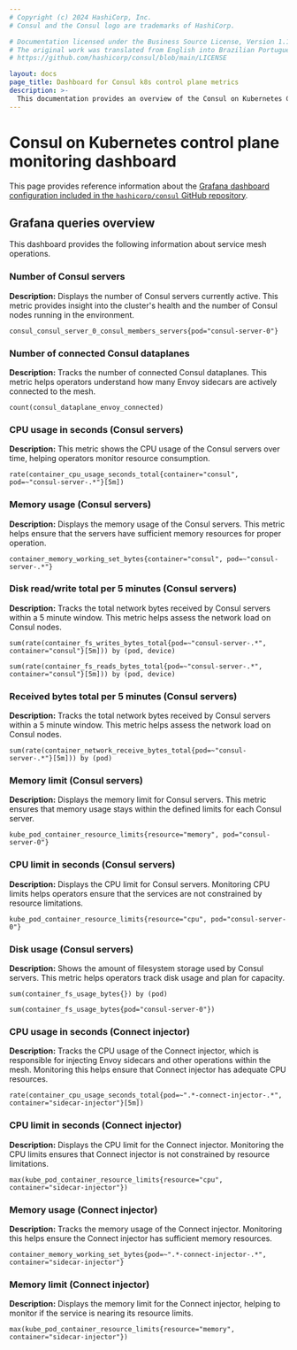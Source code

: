 ```yaml
---
# Copyright (c) 2024 HashiCorp, Inc.
# Consul and the Consul logo are trademarks of HashiCorp.

# Documentation licensed under the Business Source License, Version 1.1.
# The original work was translated from English into Brazilian Portuguese.
# https://github.com/hashicorp/consul/blob/main/LICENSE

layout: docs
page_title: Dashboard for Consul k8s control plane metrics
description: >-
  This documentation provides an overview of the Consul on Kubernetes Grafana Dashboard. Learn about the metrics it displays and the queries that produce the metrics.
---
```


# Consul on Kubernetes control plane monitoring dashboard

This page provides reference information about the [Grafana dashboard configuration included in the `hashicorp/consul` GitHub repository](https://github.com/hashicorp/consul/blob/main/grafana/consul-k8s-control-plane-monitoring.json).

## Grafana queries overview

This dashboard provides the following information about service mesh operations.

### Number of Consul servers

**Description:** Displays the number of Consul servers currently active. This metric provides insight into the cluster's health and the number of Consul nodes running in the environment.

```promql
consul_consul_server_0_consul_members_servers{pod="consul-server-0"}
```

### Number of connected Consul dataplanes

**Description:** Tracks the number of connected Consul dataplanes. This metric helps operators understand how many Envoy sidecars are actively connected to the mesh.

```promql
count(consul_dataplane_envoy_connected)
```

### CPU usage in seconds (Consul servers)

**Description:** This metric shows the CPU usage of the Consul servers over time, helping operators monitor resource consumption.

```promql
rate(container_cpu_usage_seconds_total{container="consul", pod=~"consul-server-.*"}[5m])
```

### Memory usage (Consul servers)

**Description:** Displays the memory usage of the Consul servers. This metric helps ensure that the servers have sufficient memory resources for proper operation.

```promql
container_memory_working_set_bytes{container="consul", pod=~"consul-server-.*"}
```

### Disk read/write total per 5 minutes (Consul servers)

**Description:** Tracks the total network bytes received by Consul servers within a 5 minute window. This metric helps assess the network load on Consul nodes.

```promql
sum(rate(container_fs_writes_bytes_total{pod=~"consul-server-.*", container="consul"}[5m])) by (pod, device)
```

```promql
sum(rate(container_fs_reads_bytes_total{pod=~"consul-server-.*", container="consul"}[5m])) by (pod, device)
```

### Received bytes total per 5 minutes (Consul servers)

**Description:** Tracks the total network bytes received by Consul servers within a 5 minute window. This metric helps assess the network load on Consul nodes.

```promql
sum(rate(container_network_receive_bytes_total{pod=~"consul-server-.*"}[5m])) by (pod)
```

### Memory limit (Consul servers)

**Description:** Displays the memory limit for Consul servers. This metric ensures that memory usage stays within the defined limits for each Consul server.

```promql
kube_pod_container_resource_limits{resource="memory", pod="consul-server-0"}
```

### CPU limit in seconds (Consul servers)

**Description:** Displays the CPU limit for Consul servers. Monitoring CPU limits helps operators ensure that the services are not constrained by resource limitations.

```promql
kube_pod_container_resource_limits{resource="cpu", pod="consul-server-0"}
```

### Disk usage (Consul servers)

**Description:** Shows the amount of filesystem storage used by Consul servers. This metric helps operators track disk usage and plan for capacity.

```promql
sum(container_fs_usage_bytes{}) by (pod)
```

```promql
sum(container_fs_usage_bytes{pod="consul-server-0"})
```

### CPU usage in seconds (Connect injector)

**Description:** Tracks the CPU usage of the Connect injector, which is responsible for injecting Envoy sidecars and other operations within the mesh. Monitoring this helps ensure that Connect injector has adequate CPU resources.

```promql
rate(container_cpu_usage_seconds_total{pod=~".*-connect-injector-.*", container="sidecar-injector"}[5m])
```

### CPU limit in seconds (Connect injector)

**Description:** Displays the CPU limit for the Connect injector. Monitoring the CPU limits ensures that Connect injector is not constrained by resource limitations.

```promql
max(kube_pod_container_resource_limits{resource="cpu", container="sidecar-injector"})
```

### Memory usage (Connect injector)

**Description:** Tracks the memory usage of the Connect injector. Monitoring this helps ensure the Connect injector has sufficient memory resources.

```promql
container_memory_working_set_bytes{pod=~".*-connect-injector-.*", container="sidecar-injector"}
```

### Memory limit (Connect injector)

**Description:** Displays the memory limit for the Connect injector, helping to monitor if the service is nearing its resource limits.

```promql
max(kube_pod_container_resource_limits{resource="memory", container="sidecar-injector"})
```


